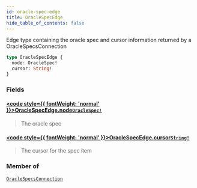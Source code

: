 ```yaml
---
id: oracle-spec-edge
title: OracleSpecEdge
hide_table_of_contents: false
---
```








Edge type containing the oracle spec and cursor information returned by a OracleSpecsConnection

```graphql
type OracleSpecEdge {
  node: OracleSpec!
  cursor: String!
}
```


### Fields

#### [<code style={{ fontWeight: 'normal' }}>OracleSpecEdge.<b>node</b></code>](#)<Bullet />[`OracleSpec!`](/testnet/api/graphql/objects/oracle-spec) <Badge class="secondary" text="non-null"/> <Badge class="secondary" text="object"/>
> The oracle spec
> 

#### [<code style={{ fontWeight: 'normal' }}>OracleSpecEdge.<b>cursor</b></code>](#)<Bullet />[`String!`](/testnet/api/graphql/scalars/string) <Badge class="secondary" text="non-null"/> <Badge class="secondary" text="scalar"/>
> The cursor for the spec item
> 



### Member of

[`OracleSpecsConnection`](/testnet/api/graphql/objects/oracle-specs-connection)  <Badge class="secondary" text="object"/>



